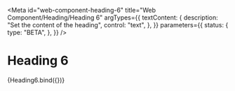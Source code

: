 <!-- @license CC0-1.0 -->


<Meta
  id="web-component-heading-6"
  title="Web Component/Heading/Heading 6"
  argTypes={{
    textContent: {
      description: "Set the content of the heading",
      control: "text",
    },
  }}
  parameters={{
    status: {
      type: "BETA",
    },
  }}
/>

# Heading 6

<Canvas>
  <Story
    name="Default"
    args={{
      textContent: "The Quick Brown Fox Jumps Over The Lazy Dog",
    }}
  >
    {Heading6.bind({})}
  </Story>
</Canvas>

<ArgsTable story="Default" />
